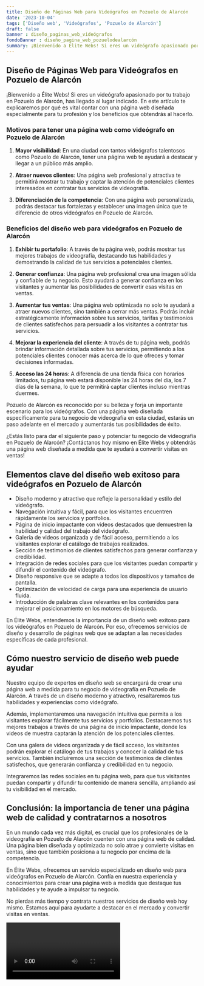 ```yaml
---
title: Diseño de Páginas Web para Videógrafos en Pozuelo de Alarcón
date: '2023-10-04'
tags: ['Diseño web', 'Videógrafos', 'Pozuelo de Alarcón']
draft: false
banner : diseño_paginas_web_videógrafos
fondoBanner : diseño_pagina_web_pozuelodealarcón
summary: ¡Bienvenido a Élite Webs! Si eres un videógrafo apasionado por tu trabajo en Pozuelo de Alarcón, has llegado al lugar indicado. En este artículo te explicaremos por qué es vital contar con una página web diseñada especialmente para tu profesión y los beneficios que obtendrás al hacerlo.
---
```


## Diseño de Páginas Web para Videógrafos en Pozuelo de Alarcón

¡Bienvenido a Élite Webs! Si eres un videógrafo apasionado por tu trabajo en Pozuelo de Alarcón, has llegado al lugar indicado. En este artículo te explicaremos por qué es vital contar con una página web diseñada especialmente para tu profesión y los beneficios que obtendrás al hacerlo.

### Motivos para tener una página web como videógrafo en Pozuelo de Alarcón

1. **Mayor visibilidad**: En una ciudad con tantos videógrafos talentosos como Pozuelo de Alarcón, tener una página web te ayudará a destacar y llegar a un público más amplio.

2. **Atraer nuevos clientes**: Una página web profesional y atractiva te permitirá mostrar tu trabajo y captar la atención de potenciales clientes interesados en contratar tus servicios de videografía.

3. **Diferenciación de la competencia**: Con una página web personalizada, podrás destacar tus fortalezas y establecer una imagen única que te diferencie de otros videógrafos en Pozuelo de Alarcón.

### Beneficios del diseño web para videógrafos en Pozuelo de Alarcón

1. **Exhibir tu portafolio**: A través de tu página web, podrás mostrar tus mejores trabajos de videografía, destacando tus habilidades y demostrando la calidad de tus servicios a potenciales clientes.

2. **Generar confianza**: Una página web profesional crea una imagen sólida y confiable de tu negocio. Esto ayudará a generar confianza en los visitantes y aumentar las posibilidades de convertir esas visitas en ventas.

3. **Aumentar tus ventas**: Una página web optimizada no solo te ayudará a atraer nuevos clientes, sino también a cerrar más ventas. Podrás incluir estratégicamente información sobre tus servicios, tarifas y testimonios de clientes satisfechos para persuadir a los visitantes a contratar tus servicios.

4. **Mejorar la experiencia del cliente**: A través de tu página web, podrás brindar información detallada sobre tus servicios, permitiendo a los potenciales clientes conocer más acerca de lo que ofreces y tomar decisiones informadas.

5. **Acceso las 24 horas**: A diferencia de una tienda física con horarios limitados, tu página web estará disponible las 24 horas del día, los 7 días de la semana, lo que te permitirá captar clientes incluso mientras duermes.

Pozuelo de Alarcón es reconocido por su belleza y forja un importante escenario para los videógrafos. Con una página web diseñada específicamente para tu negocio de videografía en esta ciudad, estarás un paso adelante en el mercado y aumentarás tus posibilidades de éxito.

¿Estás listo para dar el siguiente paso y potenciar tu negocio de videografía en Pozuelo de Alarcón? ¡Contáctanos hoy mismo en Élite Webs y obtendrás una página web diseñada a medida que te ayudará a convertir visitas en ventas!

<GifSeo />

<Cta />

## Elementos clave del diseño web exitoso para videógrafos en Pozuelo de Alarcón

- Diseño moderno y atractivo que refleje la personalidad y estilo del videógrafo.
- Navegación intuitiva y fácil, para que los visitantes encuentren rápidamente los servicios y portfolios.
- Página de inicio impactante con videos destacados que demuestren la habilidad y calidad del trabajo del videógrafo.
- Galería de videos organizada y de fácil acceso, permitiendo a los visitantes explorar el catálogo de trabajos realizados.
- Sección de testimonios de clientes satisfechos para generar confianza y credibilidad.
- Integración de redes sociales para que los visitantes puedan compartir y difundir el contenido del videógrafo.
- Diseño responsive que se adapte a todos los dispositivos y tamaños de pantalla.
- Optimización de velocidad de carga para una experiencia de usuario fluida.
- Introducción de palabras clave relevantes en los contenidos para mejorar el posicionamiento en los motores de búsqueda.

En Élite Webs, entendemos la importancia de un diseño web exitoso para los videógrafos en Pozuelo de Alarcón. Por eso, ofrecemos servicios de diseño y desarrollo de páginas web que se adaptan a las necesidades específicas de cada profesional. 

## Cómo nuestro servicio de diseño web puede ayudar

Nuestro equipo de expertos en diseño web se encargará de crear una página web a medida para tu negocio de videografía en Pozuelo de Alarcón. A través de un diseño moderno y atractivo, resaltaremos tus habilidades y experiencias como videógrafo. 

Además, implementaremos una navegación intuitiva que permita a los visitantes explorar fácilmente tus servicios y portfolios. Destacaremos tus mejores trabajos a través de una página de inicio impactante, donde los videos de muestra captarán la atención de los potenciales clientes.

Con una galera de videos organizada y de fácil acceso, los visitantes podrán explorar el catálogo de tus trabajos y conocer la calidad de tus servicios. También incluiremos una sección de testimonios de clientes satisfechos, que generarán confianza y credibilidad en tu negocio.

Integraremos las redes sociales en tu página web, para que tus visitantes puedan compartir y difundir tu contenido de manera sencilla, ampliando así tu visibilidad en el mercado.

## Conclusión: la importancia de tener una página web de calidad y contratarnos a nosotros

En un mundo cada vez más digital, es crucial que los profesionales de la videografía en Pozuelo de Alarcón cuenten con una página web de calidad. Una página bien diseñada y optimizada no solo atrae y convierte visitas en ventas, sino que también posiciona a tu negocio por encima de la competencia.

En Élite Webs, ofrecemos un servicio especializado en diseño web para videógrafos en Pozuelo de Alarcón. Confía en nuestra experiencia y conocimientos para crear una página web a medida que destaque tus habilidades y te ayude a impulsar tu negocio.

No pierdas más tiempo y contrata nuestros servicios de diseño web hoy mismo. Estamos aquí para ayudarte a destacar en el mercado y convertir visitas en ventas.

<Video />

<CtaBot job='Videógrafos' city='Pozuelo de Alarcón'/>

<Gmaps query='Pozuelo de Alarcón+españa+maps' />